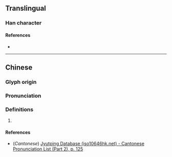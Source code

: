 {{character info}}
==Translingual==

===Han character===
{{Han char|rn=75|rad=木|as=03|sn=7|four=|canj=SD|ids=⿸尸木}}

====References====
* {{Han ref|kx=0512.040|dkj=14472|dj=0897.070|hdz=21162.020|uh=6758|ud=26456}}

----

==Chinese==
{{zh-forms}}

===Glyph origin===
{{Han etym}}

===Pronunciation===
{{zh-pron
|m=chì
|c=ci3
|mc=y
|oc=y
|ma=
|cat=
}}
===Definitions===
{{zh-hanzi}}

# {{lb|zh|Cantonese|vulgar}} {{zh-alt-form|𨳍|tr=-}}
====References====
* (''Cantonese'') [http://www.iso10646hk.net/jp/document/download.jsp Jyutping Database (iso10646hk.net) - Cantonese Pronunciation List (Part 2), p. 125]